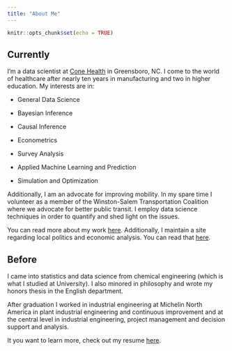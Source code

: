 ```yaml
---
title: "About Me"
---
```


```r
knitr::opts_chunk$set(echo = TRUE)
```

## Currently

I'm a data scientist at [Cone Health](https://www.conehealth.com/) in Greensboro, NC. I come to the world of healthcare after nearly ten years in manufacturing and two in higher education. My interests are in: 

* General Data Science

* Bayesian Inference

* Causal Inference

* Econometrics

* Survey Analysis

* Applied Machine Learning and Prediction

* Simulation and Optimization

Additionally, I am an advocate for improving mobility. In my spare time I volunteer as a member of the Winston-Salem Transportation Coalition where we advocate for better public transit. I employ data science techniques in order to quantify and shed light on the issues. 

You can read more about my work [here](presentations.html). Additionally, I maintain a site regarding local politics and economic analysis. You can read that [here](https://www.nctriadresearch.com/).

## Before

I came into statistics and data science from chemical engineering (which is what I studied at University). I also minored in philosophy and wrote my honors thesis in the English department.

After graduation I worked in industrial engineering at Michelin North America in plant industrial engineering and continuous improvement and at the central level in industrial engineering, project management and decision support and analysis.

It you want to learn more, check out my resume [here](docs/DeWittResume.pdf).
